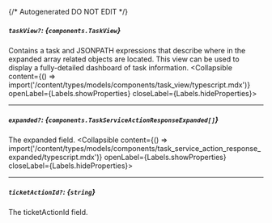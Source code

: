 {/* Autogenerated DO NOT EDIT  */}

##### `taskView?`: *{`components.TaskView`}*
Contains a task and JSONPATH expressions that describe where in the expanded array related objects are located. This view can be used to display a fully\-detailed dashboard of task information.
<Collapsible content={() => import('/content/types/models/components/task_view/typescript.mdx')} openLabel={Labels.showProperties} closeLabel={Labels.hideProperties}>
</Collapsible>

---
##### `expanded?`: *{`components.TaskServiceActionResponseExpanded[]`}*
The expanded field.
<Collapsible content={() => import('/content/types/models/components/task_service_action_response_expanded/typescript.mdx')} openLabel={Labels.showProperties} closeLabel={Labels.hideProperties}>
</Collapsible>

---
##### `ticketActionId?`: *{`string`}*
The ticketActionId field.


